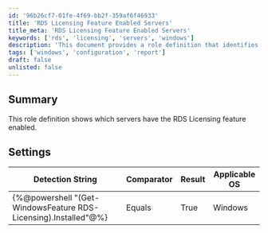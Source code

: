 ```yaml
---
id: '96b26cf7-01fe-4f69-bb2f-359af6f46933'
title: 'RDS Licensing Feature Enabled Servers'
title_meta: 'RDS Licensing Feature Enabled Servers'
keywords: ['rds', 'licensing', 'servers', 'windows']
description: 'This document provides a role definition that identifies which servers have the RDS Licensing feature enabled, including the relevant detection string and settings for Windows operating systems.'
tags: ['windows', 'configuration', 'report']
draft: false
unlisted: false
---
```

## Summary

This role definition shows which servers have the RDS Licensing feature enabled.

## Settings

| Detection String                                  | Comparator | Result | Applicable OS |
|--------------------------------------------------|------------|--------|----------------|
| \{%@powershell "(Get-WindowsFeature RDS-Licensing).Installed"@%} | Equals     | True   | Windows        |













